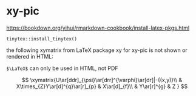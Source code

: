 # xy-pic {-}

<https://bookdown.org/yihui/rmarkdown-cookbook/install-latex-pkgs.html>

`tinytex::install_tinytex()`

the following xymatrix from LaTeX package xy for xy-pic is not shown or rendered in HTML:

`$\LaTeX$` can only be used in HTML, not PDF

\xymatrix{U\ar[ddr]_{\psi}\ar[drr]^{\varphi}\ar[dr]|-{(x,y)}\\
 & X\times_{Z}Y\ar[d]^{q}\ar[r]_{p} & X\ar[d]_{f}\\
 & Y\ar[r]^{g} & Z
}

$$
\xymatrix{U\ar[ddr]_{\psi}\ar[drr]^{\varphi}\ar[dr]|-{(x,y)}\\
 & X\times_{Z}Y\ar[d]^{q}\ar[r]_{p} & X\ar[d]_{f}\\
 & Y\ar[r]^{g} & Z
}
$$
